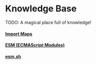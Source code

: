 # Knowledge Base

TODO: A magical place full of knowledge!

#### [Import Maps](#import-maps)

#### [ESM (ECMAScript Modules)](#esm)

#### [esm.sh](#esm.sh)